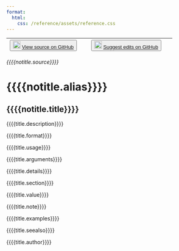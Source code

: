 ```yaml
---
format:
  html:
    css: /reference/assets/reference.css
---
```


| <button class="button"> ![](/reference/assets/GitHub-Mark-32px.png){width="20"} [View source on GitHub]({{{{notitle.repo}}}}/blob/main/{{{{notitle.source}}}}) </button> | <button class="button"> ![](/reference/assets/GitHub-Mark-32px.png){width="20"} [Suggest edits on GitHub]({{{{notitle.repo}}}}/edit/main/{{{{notitle.source}}}}) </button> |
|:------------------------------:|:--------------------------------------:|

*{{{{notitle.source}}}}*

# {{{{notitle.alias}}}}

## {{{{notitle.title}}}}

{{{{title.description}}}}

{{{{title.format}}}}

{{{{title.usage}}}}

{{{{title.arguments}}}}

{{{{title.details}}}}

{{{{title.section}}}}

{{{{title.value}}}}

{{{{title.note}}}}

{{{{title.examples}}}}

{{{{title.seealso}}}}

{{{{title.author}}}}
